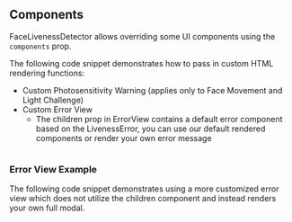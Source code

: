 
## Components

FaceLivenessDetector allows overriding some UI components using the `components` prop.

The following code snippet demonstrates how to pass in custom HTML rendering functions:

- Custom Photosensitivity Warning (applies only to Face Movement and Light Challenge)
- Custom Error View
  - The children prop in ErrorView contains a default error component based on the LivenessError, you can use our default rendered components or render your own error message

```tsx file=./CustomizationComponents.tsx
```

<Example>
  <CustomizationComponents />
</Example>

### Error View Example

The following code snippet demonstrates using a more customized error view which does not utilize the children component and instead renders your own full modal.

```tsx file=./CustomizationComponentsErrorView.tsx
```

<Example>
  <CustomizationComponentsErrorView />
</Example>

